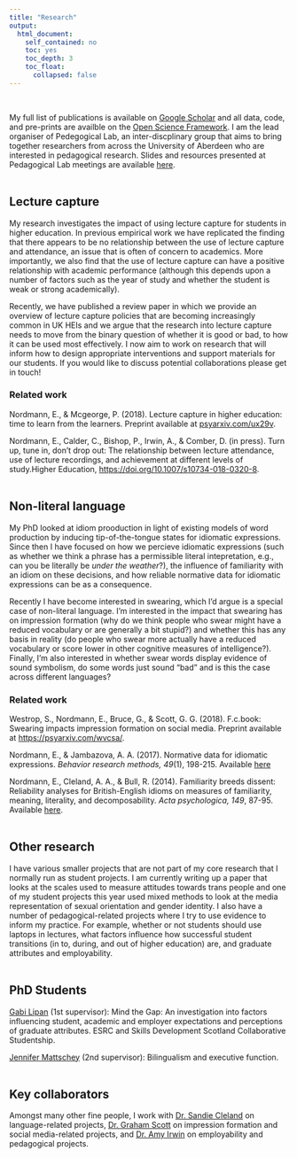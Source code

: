 ```yaml
---
title: "Research"
output:
  html_document:
    self_contained: no
    toc: yes
    toc_depth: 3
    toc_float: 
      collapsed: false
---
```

<br>

My full list of publications is available on [Google Scholar](https://scholar.google.co.uk/citations?user=-7Y95XAAAAAJ&hl=en) and all data, code, and pre-prints are availble on the [Open Science Framework](https://osf.io/8u3if/). I am the lead organiser of Pedegogical Lab, an inter-discplinary group that aims to bring together researchers from across the University of Aberdeen who are interested in pedagogical research. Slides and resources presented at Pedagogical Lab meetings  are available [here](https://osf.io/u59d6/wiki/Previous%20Talks/).
<br>
<br>

## Lecture capture
My research investigates the impact of using lecture capture for students in higher education. In previous empirical work we have replicated the finding that there appears to be no relationship between the use of lecture capture and attendance, an issue that is often of concern to academics. More importantly, we also find that the use of lecture capture can have a positive relationship with academic performance (although this depends upon a number of factors such as the year of study and whether the student is weak or strong academically).  

Recently, we have published a review paper in which we provide an overview of lecture capture policies that are becoming increasingly common in UK HEIs and we argue that the research into lecture capture needs to move from the binary question of whether it is good or bad, to how it can be used most effectively. I now aim to work on research that will inform how to design appropriate interventions and support materials for our students. If you would like to discuss potential collaborations please get in touch!  

### Related work  

Nordmann, E., & Mcgeorge, P. (2018). Lecture capture in higher education: time to learn from the learners. Preprint available at [psyarxiv.com/ux29v](psyarxiv.com/ux29v).
<br>

Nordmann, E., Calder, C., Bishop, P., Irwin, A., & Comber, D. (in press). Turn up, tune in, don’t drop out: The relationship between lecture attendance, use of lecture recordings, and achievement at different levels of study.Higher Education, [https://doi.org/10.1007/s10734-018-0320-8](https://link.springer.com/article/10.1007/s10734-018-0320-8).
<br>
<br> 

## Non-literal language  

My PhD looked at idiom prooduction in light of existing models of word production by inducing tip-of-the-tongue states for idiomatic expressions. Since then I have focused on how we percieve idiomatic expressions (such as whether we think a phrase has a permissible literal intepretation, e.g., can you be literally be *under the weather*?), the influence of familiarity with an idiom on these decisions, and how reliable normative data for idiomatic expressions can be as a consequence. 

Recently I have become interested in swearing, which I'd argue is a special case of non-literal language. I'm interested in the impact that swearing has on impression formation (why do we think people who swear might have a reduced vocabulary or are generally a bit stupid?) and whether this has any basis in reality (do people who swear more actually have a reduced vocabulary or score lower in other cognitive measures of intelligence?). Finally, I'm also interested in whether swear words display evidence of sound symbolism, do some words just sound "bad" and is this the case across different languages?   

### Related work  

Westrop, S., Nordmann, E., Bruce, G., & Scott, G. G. (2018). F.c.book: Swearing impacts impression formation on social media. Preprint available at [https://psyarxiv.com/wvcsa/](https://psyarxiv.com/wvcsa/).
<br>

Nordmann, E., & Jambazova, A. A. (2017). Normative data for idiomatic expressions. *Behavior research methods, 49*(1), 198-215. Available [here](https://link.springer.com/article/10.3758/s13428-016-0705-5)
<br>

Nordmann, E., Cleland, A. A., & Bull, R. (2014). Familiarity breeds dissent: Reliability analyses for British-English idioms on measures of familiarity, meaning, literality, and decomposability. *Acta psychologica, 149*, 87-95. Available [here](https://www.sciencedirect.com/science/article/pii/S0001691814000845).
<br>
<br>

## Other research
I have various smaller projects that are not part of my core research that I normally run as student projects. I am currently writing up a paper that looks at the scales used to measure attitudes towards trans people and one of my student projects this year used mixed methods to look at the media representation of sexual orientation and gender identity.
I also have a number of pedagogical-related projects where I try to use evidence to inform my practice. For example, whether or not students should use laptops in lectures, what factors influence how successful student transitions (in to, during, and out of higher education) are, and graduate attributes and employability.  
<br>

## PhD Students
[Gabi Lipan](https://www.abdn.ac.uk/psychology/people/profiles/r01gil17/) (1st supervisor): Mind the Gap: An investigation into factors influencing student, academic and employer expectations and perceptions of graduate attributes. ESRC and Skills Development Scotland Collaborative Studentship.

[Jennifer Mattschey](https://www.abdn.ac.uk/psychology/people/profiles/r02jm15/) (2nd supervisor): Bilingualism and executive function.
<br>
<br>

## Key collaborators
Amongst many other fine people, I work with [Dr. Sandie Cleland](https://www.abdn.ac.uk/psychology/people/profiles/a.cleland) on language-related projects, [Dr. Graham Scott](https://research-portal.uws.ac.uk/en/persons/graham-scott) on impression formation and social media-related projects, and [Dr. Amy Irwin](https://www.abdn.ac.uk/psychology/people/profiles/a.irwin) on employability and pedagogical projects.